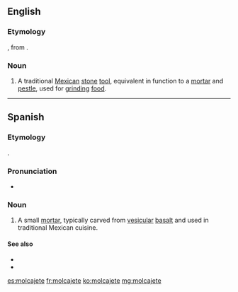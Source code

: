==English==
{{wikipedia}}

===Etymology===
{{bor|en|es}}, from {{der|en|nci}}.

===Noun===
{{en-noun}}

# A traditional [[Mexican]] [[stone]] [[tool]], equivalent in function to a [[mortar]] and [[pestle]], used for [[grind]]ing [[food]].

----

==Spanish==

===Etymology===
{{bor|es|nci|mōlcaxitl}}.

===Pronunciation===
* {{IPA|/mo̞lkaˈxe̞te̞/|lang=es}}

{{wikipedia|lang=es}}

===Noun===
{{es-noun|m}}

# {{lb|es|Mexico}} A small [[mortar]], typically carved from [[vesicular]] [[basalt]] and used in traditional Mexican cuisine.

====See also====
* {{l|es|mortero|g=m}}
* {{l|es|tejolote|g=m}}

[[es:molcajete]]
[[fr:molcajete]]
[[ko:molcajete]]
[[mg:molcajete]]